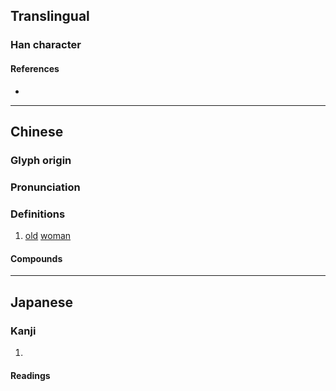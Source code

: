 {{character info}}
==Translingual==

===Han character===
{{Han char|rn=38|rad=女|as=05|sn=8|four=44470|canj=VTM|ids=⿰女甘}}

====References====
* {{Han ref|kx=0258.260|dkj=06171|dj=0524.030|hdz=21035.030|uh=59CF|ud=22991|bh=CC46|bd=52294}}

----

==Chinese==
{{zh-forms}}

===Glyph origin===
{{Han etym}}

===Pronunciation===
{{zh-pron
|m=mán
|c=maan4
|mc=y
|oc=y
|cat=
}}

===Definitions===
{{zh-hanzi}}

# [[old]] [[woman]]

====Compounds====
{{zh-der|姏母|老姏}}

{{zh-cat|Age|Female people}}

----

==Japanese==

===Kanji===
{{ja-kanji|grade=|rs=女05}}

# {{rfdef|ja|sort=女05}}

====Readings====
{{ja-readings|on=ばん,まん,かん,こん|kun=ばば}}